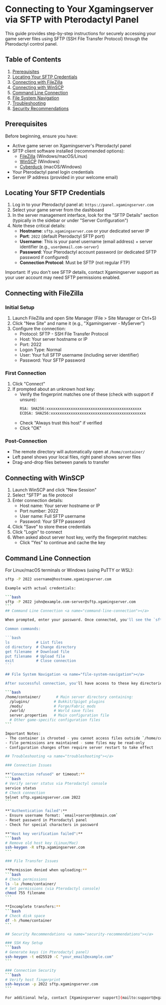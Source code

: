 # Connecting to Your Xgamingserver via SFTP with Pterodactyl Panel

This guide provides step-by-step instructions for securely accessing your game server files using SFTP (SSH File Transfer Protocol) through the Pterodactyl control panel.

## Table of Contents
1. [Prerequisites](#prerequisites)
2. [Locating Your SFTP Credentials](#locating-your-sftp-credentials)
3. [Connecting with FileZilla](#connecting-with-filezilla)
4. [Connecting with WinSCP](#connecting-with-winscp)
5. [Command Line Connection](#command-line-connection)
6. [File System Navigation](#file-system-navigation)
7. [Troubleshooting](#troubleshooting)
8. [Security Recommendations](#security-recommendations)

## Prerequisites <a name="prerequisites"></a>

Before beginning, ensure you have:
- Active game server on Xgamingserver's Pterodactyl panel
- SFTP client software installed (recommended options):
  - [FileZilla](https://filezilla-project.org/) (Windows/macOS/Linux)
  - [WinSCP](https://winscp.net/) (Windows)
  - [Cyberduck](https://cyberduck.io/) (macOS/Windows)
- Your Pterodactyl panel login credentials
- Server IP address (provided in your welcome email)

## Locating Your SFTP Credentials <a name="locating-your-sftp-credentials"></a>

1. Log in to your Pterodactyl panel at: `https://panel.xgamingserver.com`
2. Select your game server from the dashboard
3. In the server management interface, look for the "SFTP Details" section (typically in the sidebar or under "Server Configuration")
4. Note these critical details:
   - **Hostname**: `sftp.xgamingserver.com` or your dedicated server IP
   - **Port**: `2022` (default Pterodactyl SFTP port)
   - **Username**: This is your panel username (email address) + server identifier (e.g., `user@email.com-server`)
   - **Password**: Your Pterodactyl account password (or dedicated SFTP password if configured)
   - **Connection Protocol**: Must be SFTP (not regular FTP)

Important: If you don't see SFTP details, contact Xgamingserver support as your user account may need SFTP permissions enabled.

## Connecting with FileZilla <a name="connecting-with-filezilla"></a>

### Initial Setup
1. Launch FileZilla and open Site Manager (File > Site Manager or Ctrl+S)
2. Click "New Site" and name it (e.g., "Xgamingserver - MyServer")
3. Configure the connection:
   - Protocol: SFTP - SSH File Transfer Protocol
   - Host: Your server hostname or IP
   - Port: 2022
   - Logon Type: Normal
   - User: Your full SFTP username (including server identifier)
   - Password: Your SFTP password

### First Connection
1. Click "Connect"
2. If prompted about an unknown host key:
   - Verify the fingerprint matches one of these (check with support if unsure):
     ````bash
     RSA: SHA256:xxxxxxxxxxxxxxxxxxxxxxxxxxxxxxxxxxxxxxxxxxx
     ECDSA: SHA256:xxxxxxxxxxxxxxxxxxxxxxxxxxxxxxxxxxxxxxxxxxx
     ````
   - Check "Always trust this host" if verified
   - Click "OK"

### Post-Connection
- The remote directory will automatically open at `/home/container/`
- Left panel shows your local files, right panel shows server files
- Drag-and-drop files between panels to transfer

## Connecting with WinSCP <a name="connecting-with-winscp"></a>

1. Launch WinSCP and click "New Session"
2. Select "SFTP" as file protocol
3. Enter connection details:
   - Host name: Your server hostname or IP
   - Port number: 2022
   - User name: Full SFTP username
   - Password: Your SFTP password
4. Click "Save" to store these credentials
5. Click "Login" to connect
6. When asked about server host key, verify the fingerprint matches:
   - Click "Yes" to continue and cache the key

## Command Line Connection <a name="command-line-connection"></a>

For Linux/macOS terminals or Windows (using PuTTY or WSL):

````bash
sftp -P 2022 username@hostname.xgamingserver.com

Example with actual credentials:

```bash
sftp -P 2022 john@example.com-server@sftp.xgamingserver.com
```
## Command Line Connection <a name="command-line-connection"></a>

When prompted, enter your password. Once connected, you'll see the `sftp>` prompt.

Common commands:

```bash
ls            # List files
cd directory  # Change directory
get filename  # Download file
put filename  # Upload file
exit          # Close connection
```

## File System Navigation <a name="file-system-navigation"></a>

After successful connection, you'll have access to these key directories:

```bash
/home/container/       # Main server directory containing:
  /plugins/           # Bukkit/Spigot plugins
  /mods/              # Forge/Fabric mods
  /world/             # World save files
  server.properties   # Main configuration file
  # Other game-specific configuration files
```

Important Notes:
- The container is chrooted - you cannot access files outside `/home/container/`
- File permissions are maintained - some files may be read-only
- Configuration changes often require server restart to take effect

## Troubleshooting <a name="troubleshooting"></a>

### Connection Issues

**"Connection refused" or timeout:**
```bash
# Verify server status via Pterodactyl console
service status
# Check connection
telnet sftp.xgamingserver.com 2022
```

**"Authentication failed":**
- Ensure username format: `email+server@domain.com`
- Reset password in Pterodactyl panel
- Check for special characters in password

**"Host key verification failed":**
```bash
# Remove old host key (Linux/Mac)
ssh-keygen -R sftp.xgamingserver.com
```

### File Transfer Issues

**Permission denied when uploading:**
```bash
# Check permissions
ls -la /home/container/
# Set permissions (via Pterodactyl console)
chmod 755 filename
```

**Incomplete transfers:**
```bash
# Check disk space
df -h /home/container
```

## Security Recommendations <a name="security-recommendations"></a>

### SSH Key Setup
```bash
# Generate keys (in Pterodactyl panel)
ssh-keygen -t ed25519 -C "your_email@example.com"
```

### Connection Security
```bash
# Verify host fingerprint
ssh-keyscan -p 2022 sftp.xgamingserver.com
```

For additional help, contact [Xgamingserver support](mailto:support@xgamingserver.com) or join our [Discord support channel](https://discord.gg/xgamingserver).